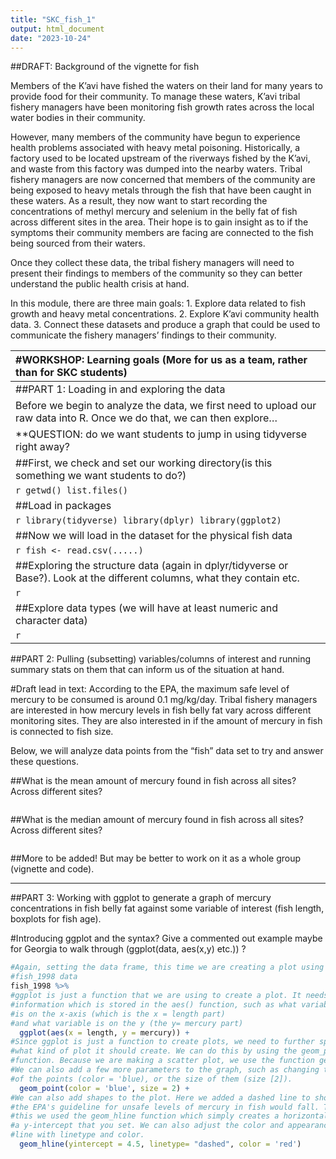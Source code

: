 ```yaml
---
title: "SKC_fish_1"
output: html_document
date: "2023-10-24"
---
```


##DRAFT: Background of the vignette for fish

Members of the K’avi have fished the waters on their land for many years
to provide food for their community. To manage these waters, K'avi tribal fishery managers have been monitoring fish growth rates across the local water bodies in their community. 


However, many members of the community have begun to experience 
health problems associated with heavy metal poisoning. 
Historically, a factory used to be located upstream of the riverways fished by 
the K’avi, and waste from this factory was dumped into the nearby waters. 
Tribal fishery managers are now concerned that members of the community 
are being exposed to heavy metals through the fish that have been caught in these
waters. As a result, they now want to start recording the concentrations of methyl
mercury and selenium in the belly fat of fish across different sites in the area.
Their hope is to gain insight as to if the symptoms their community 
members are facing are connected to the fish being sourced from their waters. 


Once they collect these data, the tribal fishery managers will need to present 
their findings to members of the community so they can better understand the
public health crisis at hand. 


In this module, there are three main goals: 
1. Explore data related to fish growth and heavy metal concentrations.
2. Explore K'avi community health data.
3. Connect these datasets and produce a graph that could be used 
to communicate the fishery managers' findings to their community. 

--------------------------------------------------------------------------------
#WORKSHOP: Learning goals (More for us as a team, rather than for SKC students)

1. Students become more comfortable opening R and loading in data from an 
external data file. 
  - Considerations: do we want this file to be a csv? 
  
2. Students gain exposure to basic commands to explore their data before 
they begin to analyze it. 
  - Considerations: are these coded in baseR, do we want students to use tidyverse?
  
3. Students gain experience loading in packages (tidyverse and ggplot). 

4. Students gain exposure to working with different data types(numeric, characters)

5. Students gain exposure to basic summary statistic arguments in R to pull the 
mean, median, max, and min values for different variables in the dataset. 

6. Students become equipped with how to make a graph in R (tidyverse, ggplot) 
using variables pulled from a larger dataset. Can open a discussion point: 
how do we present data in a way that can help us understand the problem at hand?
(i.e. in this case, it may be plotting mercury concentrations found in fish 
along different sites, and showing it next to a graph of mercury found in people
across different sites)


--------------------------------------------------------------------------------
##PART 1: Loading in and exploring the data

Before we begin to analyze the data, we first need to upload our raw data into R. 
Once we do that, we can then explore...

**QUESTION: do we want students to jump in using tidyverse right away?

##First, we check and set our working directory(is this something we want students
to do?)

```r
getwd()
list.files()
```


##Load in packages 

```r

library(tidyverse)
library(dplyr)
library(ggplot2)
```



##Now we will load in the dataset for the physical fish data

```r
fish <- read.csv(.....)
```



##Exploring the structure data (again in dplyr/tidyverse or Base?). Look at the 
different columns, what they contain etc. 

```r

```



##Explore data types (we will have at least numeric and character data)

```r

```


--------------------------------------------------------------------------------
##PART 2: Pulling (subsetting) variables/columns of interest and running summary
stats on them that can inform us of the situation at hand. 


#Draft lead in text: According to the EPA, the maximum safe level of mercury to 
be consumed is around 0.1 mg/kg/day. Tribal fishery managers are interested in how
mercury levels in fish belly fat vary across different monitoring sites. They are 
also interested in if the amount of mercury in fish is connected to fish 
size. 

Below, we will analyze data points from the "fish" data set to try and answer 
these questions. 


##What is the mean amount of mercury found in fish across all sites? Across 
different sites? 

```r

```


##What is the median amount of mercury found in fish across all sites? Across 
different sites? 

```r

```


##More to be added! But may be better to work on it as a whole group (vignette
and code). 


--------------------------------------------------------------------------------
##PART 3: Working with ggplot to generate a graph of mercury concentrations in 
fish belly fat against some variable of interest (fish length, boxplots for 
fish age). 


#Introducing ggplot and the syntax? Give a commented out example maybe for 
Georgia to walk through (ggplot(data, aes(x,y) etc.)) ? 


```r
#Again, setting the data frame, this time we are creating a plot using the 
#fish_1998 data
fish_1998 %>%
#ggplot is just a function that we are using to create a plot. It needs some
#information which is stored in the aes() function, such as what variable 
#is on the x-axis (which is the x = length part)
#and what variable is on the y (the y= mercury part)
  ggplot(aes(x = length, y = mercury)) +
#Since ggplot is just a function to create plots, we need to further specify
#what kind of plot it should create. We can do this by using the geom_point
#function. Because we are making a scatter plot, we use the function geom_point().
#We can also add a few more parameters to the graph, such as changing the color
#of the points (color = 'blue), or the size of them (size [2]).
  geom_point(color = 'blue', size = 2) +
#We can also add shapes to the plot. Here we added a dashed line to show where 
#the EPA's guideline for unsafe levels of mercury in fish would fall. To create 
#this we used the geom_hline function which simply creates a horizontal line at
#a y-intercept that you set. We can also adjust the color and appearance of the 
#line with linetype and color.
  geom_hline(yintercept = 4.5, linetype= "dashed", color = 'red')

```






